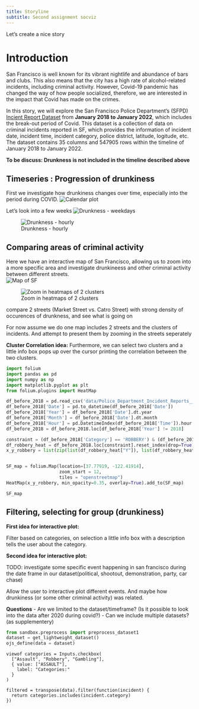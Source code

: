 ```yaml
---
title: Storyline
subtitle: Second assignment socviz
---
```


Let's create a nice story

# Introduction

<!-- - TODO Explaining the dataset
- TODO abstract for the story
- TODO basic summary statistics/info for the dataset -->

San Francisco is well known for its vibrant nightlife and abundance of bars and clubs. This also means that the city has a high rate of alcohol-related incidents, including criminal activity. However, Covid-19 pandemic has changed the way of how people socialized, therefore, we are interested in the impact that Covid has made on the crimes.

In this story, we will explore the San Francisco Police Department's (SFPD) [Incient Report Dataset](https://data.sfgov.org/browse?category=Public+Safety) from __January 2018 to January 2022__, which includes the break-out period of Covid. This dataset is a collection of data on criminal incidents reported in SF, which provides the information of incident date, incident time, incident category, police district, latitude, logitude, etc. The dataset contains 35 columns and 547905 rows within the timeline of January 2018 to January 2022.

**To be discuss: Drunkness is not included in the timeline described above**


## Timeseries : Progression of drunkiness 
<!--  One time-series / bar chart (it's OK to use the "fancy" plot-typs like calendar plots or polar bar-charts from Week 2, Part 4). -->
> [reference]: https://data.sfgov.org/browse?category=Public+Safety  Dataset

First we investigate how drunkiness changes over time, especially into the period during COVID.
![Calendar plot](https://i.imgur.com/aN7iyQs.png)

Let's look into a few weeks
![Drunkness - weekdays](https://i.imgur.com/1JKFHTL.png)


![Drunkness - hourly](https://i.imgur.com/S8o4guz.png)

## Comparing areas of criminal activity
<!-- One map (use techniques from Week 3 and 4) -->

Here we have an interactive map of San Francisco, allowing us to zoom into a more specific area and investigate drunkineess and other criminal activity between different streets.  
![Map of SF](https://i.imgur.com/6Zctfgi.png)

![Zoom in heatmaps of 2 clusters](https://i.imgur.com/9oy7O53.png)

compare 2 streets (Market Street vs. Catro Street) with strong density of occurences of drunkness, and see what is going on

For now assume we do one map includes 2 streets and the clusters of incidents. And attempt to present them by zooming in the streets seperately

**Cluster Correlation idea:** Furthermore, we can select two clusters and a little info box pops up over the cursor printing the correlation between the two clusters.


```python
import folium
import pandas as pd
import numpy as np
import matplotlib.pyplot as plt
from folium.plugins import HeatMap

df_before_2018 = pd.read_csv('data/Police_Department_Incident_Reports__Historical_2003_to_May_2018.csv')
df_before_2018['Date'] = pd.to_datetime(df_before_2018['Date'])
df_before_2018['Year'] = df_before_2018['Date'].dt.year
df_before_2018['Month'] = df_before_2018['Date'].dt.month
df_before_2018['Hour'] = pd.DatetimeIndex(df_before_2018['Time']).hour
df_before_2018 = df_before_2018.loc[df_before_2018['Year'] != 2018]

constraint = (df_before_2018['Category'] == 'ROBBERY') & (df_before_2018['Year'] >= 2011) & (df_before_2018['Year'] <= 2012) & (df_before_2018['Resolution'] == "ARREST, BOOKED")
df_robbery_heat = df_before_2018.loc[constraint].reset_index(drop=True)
x_y_robbery = list(zip(list(df_robbery_heat["Y"]), list(df_robbery_heat["X"])))


SF_map = folium.Map(location=[37.77919, -122.41914],
                    zoom_start = 12,
                    tiles = "openstreetmap")
HeatMap(x_y_robbery, min_opacity=0.35, overlay=True).add_to(SF_map)

SF_map
```

## Filtering, selecting for group (drunkiness)
<!-- One interactive visualization in Bokeh (Week 6) -->

**First idea for interactive plot:**

Filter based on categories, on selection a little info box with a description tells the user about the category.

**Second idea for interactive plot:**

TODO: investigate some specific event happening in san francisco during the date frame in our dataset(political, shootout, demonstration, party, car chase)

Allow the user to interactive plot different events. And maybe how drunkiness (or some other criminal activity) was related.


__Questions__
- Are we limited to the dataset/timeframe? (Is it possible to look into the data after 2020 during covid?)
- Can we include multiple datasets? (as supplementery)

```python
from sandbox.preprocess import preprocess_dataset1
dataset = get_lightweight_dataset()
ojs_define(data = dataset)
```

```ojs
viewof categories = Inputs.checkbox(
  ["Assault", "Robbery", "Gambling"],
  { value: ["ASSAULT"],
    label: "Categories:"
  }
)

filtered = transpose(data).filter(function(incident) {
  return categories.includes(incident.category)
})


```
